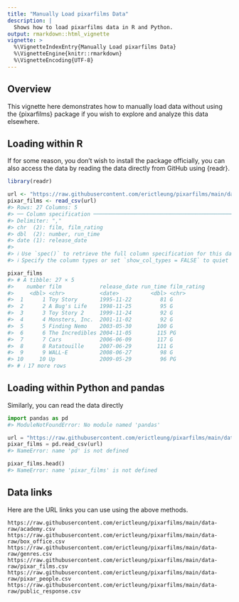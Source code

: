 ```yaml
---
title: "Manually Load pixarfilms Data"
description: |
  Shows how to load pixarfilms data in R and Python.
output: rmarkdown::html_vignette
vignette: >
  %\VignetteIndexEntry{Manually Load pixarfilms Data}
  %\VignetteEngine{knitr::rmarkdown}
  %\VignetteEncoding{UTF-8}
---
```


## Overview

This vignette here demonstrates how to manually load data without using the
{pixarfilms} package if you wish to explore and analyze this data elsewhere.




## Loading within R

If for some reason, you don't wish to install the package officially, you can
also access the data by reading the data directly from GitHub using {readr}.


```r
library(readr)

url <- "https://raw.githubusercontent.com/erictleung/pixarfilms/main/data-raw/pixar_films.csv"
pixar_films <- read_csv(url)
#> Rows: 27 Columns: 5
#> ── Column specification ────────────────────────────────────────────────────────────────────────────
#> Delimiter: ","
#> chr  (2): film, film_rating
#> dbl  (2): number, run_time
#> date (1): release_date
#> 
#> ℹ Use `spec()` to retrieve the full column specification for this data.
#> ℹ Specify the column types or set `show_col_types = FALSE` to quiet this message.
```


```r
pixar_films
#> # A tibble: 27 × 5
#>    number film            release_date run_time film_rating
#>     <dbl> <chr>           <date>          <dbl> <chr>      
#>  1      1 Toy Story       1995-11-22         81 G          
#>  2      2 A Bug's Life    1998-11-25         95 G          
#>  3      3 Toy Story 2     1999-11-24         92 G          
#>  4      4 Monsters, Inc.  2001-11-02         92 G          
#>  5      5 Finding Nemo    2003-05-30        100 G          
#>  6      6 The Incredibles 2004-11-05        115 PG         
#>  7      7 Cars            2006-06-09        117 G          
#>  8      8 Ratatouille     2007-06-29        111 G          
#>  9      9 WALL-E          2008-06-27         98 G          
#> 10     10 Up              2009-05-29         96 PG         
#> # ℹ 17 more rows
```


## Loading within Python and pandas

Similarly, you can read the data directly


```python
import pandas as pd
#> ModuleNotFoundError: No module named 'pandas'

url = "https://raw.githubusercontent.com/erictleung/pixarfilms/main/data-raw/pixar_films.csv"
pixar_films = pd.read_csv(url)
#> NameError: name 'pd' is not defined
```


```python
pixar_films.head()
#> NameError: name 'pixar_films' is not defined
```


## Data links

Here are the URL links you can use using the above methods.

```
https://raw.githubusercontent.com/erictleung/pixarfilms/main/data-raw/academy.csv
https://raw.githubusercontent.com/erictleung/pixarfilms/main/data-raw/box_office.csv
https://raw.githubusercontent.com/erictleung/pixarfilms/main/data-raw/genres.csv
https://raw.githubusercontent.com/erictleung/pixarfilms/main/data-raw/pixar_films.csv
https://raw.githubusercontent.com/erictleung/pixarfilms/main/data-raw/pixar_people.csv
https://raw.githubusercontent.com/erictleung/pixarfilms/main/data-raw/public_response.csv
```
